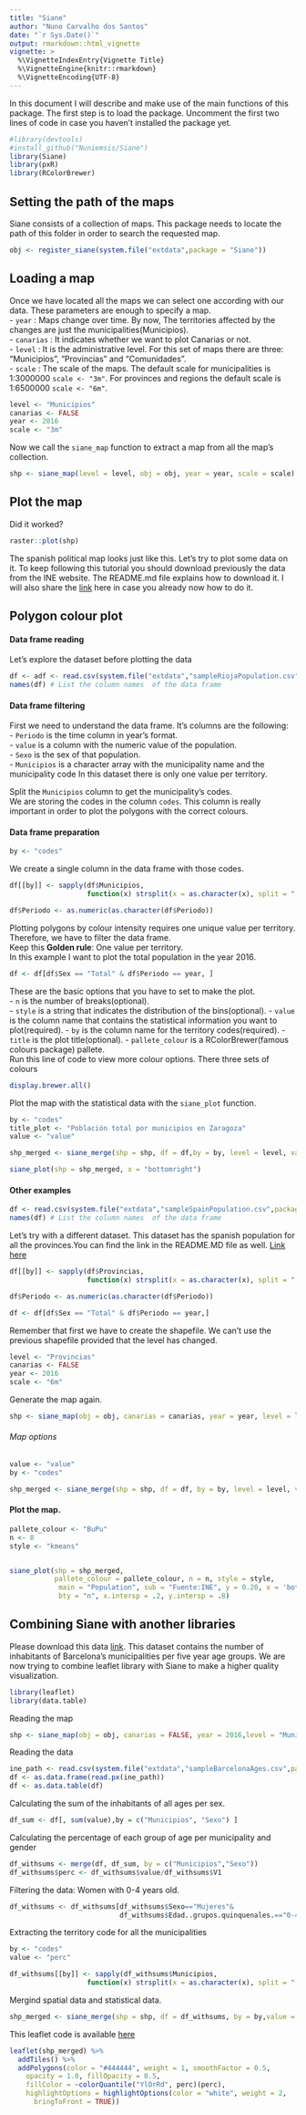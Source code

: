 ```yaml
---
title: "Siane"
author: "Nuno Carvalho dos Santos"
date: "`r Sys.Date()`"
output: rmarkdown::html_vignette
vignette: >
  %\VignetteIndexEntry{Vignette Title}
  %\VignetteEngine{knitr::rmarkdown}
  %\VignetteEncoding{UTF-8}
---
```


In this document I will describe and make use of the main functions of this package. The first step is to load the package. Uncomment the first two lines of code in case you haven't installed the package yet.


```r
#library(devtools)
#install_github("Nuniemsis/Siane")
library(Siane)
library(pxR)
library(RColorBrewer)

```

## Setting the path of the maps

Siane consists of a collection of maps. This package needs to locate the path of this folder in order to search the requested map.

```r
obj <- register_siane(system.file("extdata",package = "Siane"))
```

## Loading a map

Once we have located all the maps we can select one according with our data.
These parameters are enough to specify a map.  
  - `year` : Maps change over time. By now, The territories affected by the changes are just the municipalities(Municipios).  
  - `canarias` : It indicates whether we want to plot Canarias or not.  
  - `level` : It is the administrative level. For this set of maps there are three: "Municipios", "Provincias" and "Comunidades".  
  - `scale` : The scale of the maps. The default scale for municipalities is 1:3000000 `scale <- "3m" `. For provinces and regions the default scale is 1:6500000 `scale <- "6m"`.

```r
level <- "Municipios"
canarias <- FALSE
year <- 2016
scale <- "3m"
```

Now we call the `siane_map` function to extract a map from all the map's collection.

```r
shp <- siane_map(level = level, obj = obj, year = year, scale = scale) # Reading the map from the maps collection
```

## Plot the map

Did it worked?

```r
raster::plot(shp)
```

The spanish political map looks just like this.  Let's try to plot some data on it. To keep following this tutorial you should download previously the data from the INE website. The README.md file explains how to download it. I will also share the [link](http://www.ine.es/jaxiT3/Tabla.htm?t=2879) here in case you already now how to do it.

## Polygon colour plot


#### Data frame reading 

Let's explore the dataset before plotting the data
```r
df <- adf <- read.csv(system.file("extdata","sampleRiojaPopulation.csv",package = "Siane"))
names(df) # List the column names  of the data frame
```

#### Data frame filtering 

First we need to understand the data frame. It's columns are the following:  
- `Periodo` is the time column in year's format.  
- `value` is a column with the numeric value of the population.  
- `Sexo` is the sex of that population.  
- `Municipios` is a character array with the municipality name and the municipality code
In this dataset there is only one value per territory.

Split the `Municipios` column to get the municipality's codes.  
We are storing the codes in the column `codes`. This column is really important in order to plot the polygons with the correct colours. 


#### Data frame preparation 

```r
by <- "codes"
```

We create a single column in the data frame with those codes.
```r
df[[by]] <- sapply(df$Municipios,
                   function(x) strsplit(x = as.character(x), split = " ")[[1]][1])
```

```r
df$Periodo <- as.numeric(as.character(df$Periodo))
```

Plotting polygons by colour intensity requires one unique value per territory.
Therefore, we have to filter the data frame.  
Keep this __Golden rule__: One value per territory.  
In this example I want to plot the total population in the year 2016.   
```r
df <- df[df$Sex == "Total" & df$Periodo == year, ]
```

These are the basic options that you have to set to make the plot.  
- `n` is the number of breaks(optional).  
- `style` is a string that indicates the distribution of the bins(optional).
- `value` is the column name that contains the statistical information you want to plot(required).
- `by` is the column name for the territory codes(required).
- `title` is the plot title(optional).
- `pallete_colour` is a RColorBrewer(famous colours package) pallete.  
Run this line of code to view more colour options. There three sets of colours  
```r
display.brewer.all()
```
Plot the map with the statistical data with the `siane_plot` function.

```r
by <- "codes"
title_plot <- "Población total por municipios en Zaragoza"
value <- "value"

shp_merged <- siane_merge(shp = shp, df = df,by = by, level = level, value = value)

```


```r
siane_plot(shp = shp_merged, x = "bottomright")
```

#### Other examples

```r
df <- read.csv(system.file("extdata","sampleSpainPopulation.csv",package = "Siane"))
names(df) # List the column names  of the data frame
```

Let's try with a different dataset. This dataset has the spanish population for all the provinces.You can find the link in the README.MD file as well. [Link here](http://www.ine.es/jaxiT3/Tabla.htm?t=2852&L=0)
```r
df[[by]] <- sapply(df$Provincias,
                   function(x) strsplit(x = as.character(x), split = " ")[[1]][1])
```

```r
df$Periodo <- as.numeric(as.character(df$Periodo))
```

```r
df <- df[df$Sex == "Total" & df$Periodo == year,]
```

Remember that first we have to create the shapefile. We can't use the previous shapefile provided that the level has changed.

```r
level <- "Provincias"
canarias <- FALSE
year <- 2016
scale <- "6m"
```

Generate the map again.  

```r
shp <- siane_map(obj = obj, canarias = canarias, year = year, level = level, scale = scale)
```
###### Map options


```r
value <- "value"
by <- "codes"
```


```r
shp_merged <- siane_merge(shp = shp, df = df, by = by, level = level, value = value)
```


#### Plot the map.

```r
pallete_colour <- "BuPu"
n <- 8
style <- "kmeans"


siane_plot(shp = shp_merged, 
           pallete_colour = pallete_colour, n = n, style = style,
            main = "Population", sub = "Fuente:INE", y = 0.20, x = 'bottomright',
            bty = "n", x.intersp = .2, y.intersp = .8)


```


## Combining Siane with another libraries

Please download this data [link](http://www.ine.es/jaxi/Tabla.htm?path=/t20/e245/p05/a2002/l0/&file=00008001.px&L=0). This dataset contains the number of inhabitants of Barcelona's municipalities per five year age groups.
We are now trying to combine leaflet library with Siane to make a higher quality visualization. 

```r
library(leaflet)
library(data.table)
```

Reading the map
```r
shp <- siane_map(obj = obj, canarias = FALSE, year = 2016,level = "Municipios" ,scale = "3m")
```

Reading the data
```r
ine_path <- read.csv(system.file("extdata","sampleBarcelonaAges.csv",package = "Siane"))
df <- as.data.frame(read.px(ine_path))
df <- as.data.table(df)
```

Calculating the sum of the inhabitants of all ages per sex.
```r
df_sum <- df[, sum(value),by = c("Municipios", "Sexo") ]
```

Calculating the percentage of each group of age per municipality and gender
```r
df_withsums <- merge(df, df_sum, by = c("Municipios","Sexo"))
df_withsums$perc <- df_withsums$value/df_withsums$V1
```

Filtering the data: Women with 0-4 years old.

```r

df_withsums <- df_withsums[df_withsums$Sexo=="Mujeres"&
                           df_withsums$Edad..grupos.quinquenales.=="0-4"]
```


Extracting the territory code for all the municipalities
```r
by <- "codes"
value <- "perc"

df_withsums[[by]] <- sapply(df_withsums$Municipios,
                   function(x) strsplit(x = as.character(x), split = " ")[[1]][1])

```


Mergind spatial data and statistical data.

```r
shp_merged <- siane_merge(shp = shp, df = df_withsums, by = by,value = value, level = "Municipios")
```

This leaflet code is available [here](https://rstudio.github.io/leaflet/shapes.html)

```r

leaflet(shp_merged) %>% 
  addTiles() %>%
  addPolygons(color = "#444444", weight = 1, smoothFactor = 0.5,
    opacity = 1.0, fillOpacity = 0.5,
    fillColor = ~colorQuantile("YlOrRd", perc)(perc),
    highlightOptions = highlightOptions(color = "white", weight = 2,
      bringToFront = TRUE))




```





